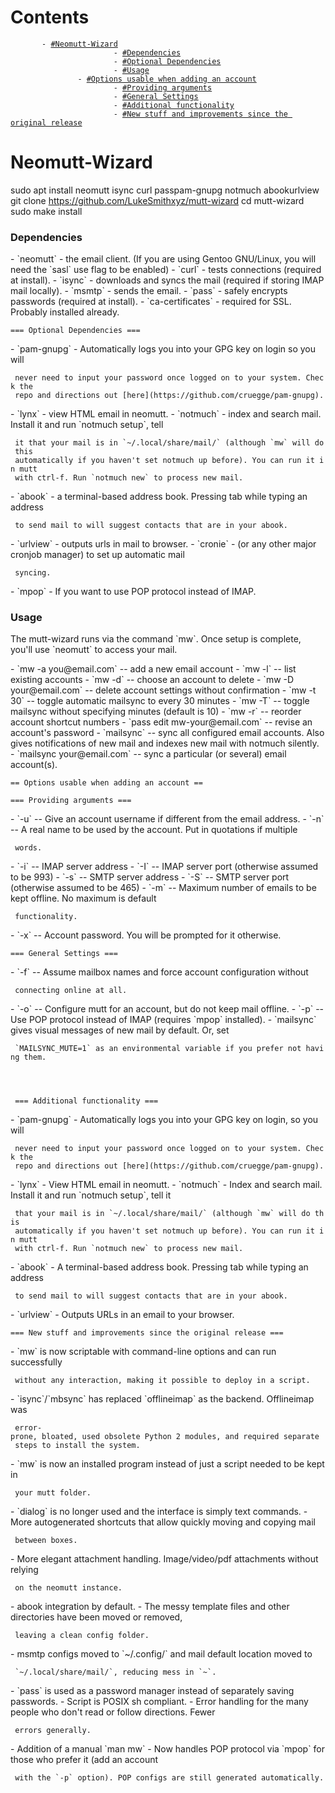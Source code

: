 = Contents =
        - [[#Neomutt-Wizard]]
                        - [[#Dependencies]]
                        - [[#Optional Dependencies]]
                        - [[#Usage]]
                - [[#Options usable when adding an account]]
                        - [[#Providing arguments]]
                        - [[#General Settings]]
                        - [[#Additional functionality]]
                        - [[#New stuff and improvements since the original release]]

=Neomutt-Wizard=



sudo apt install neomutt isync curl passpam-gnupg notmuch abookurlview
git clone https://github.com/LukeSmithxyz/mutt-wizard
cd mutt-wizard
sudo make install


=== Dependencies ===

- `neomutt` - the email client. (If you are using Gentoo GNU/Linux, you will need the `sasl` use flag to be enabled)
- `curl` - tests connections (required at install).
- `isync` - downloads and syncs the mail (required if storing IMAP mail locally).
- `msmtp` - sends the email.
- `pass` - safely encrypts passwords (required at install).
- `ca-certificates` - required for SSL. Probably installed already.


 === Optional Dependencies ===

- `pam-gnupg` - Automatically logs you into your GPG key on login so you will
  never need to input your password once logged on to your system. Check the
  repo and directions out [here](https://github.com/cruegge/pam-gnupg).
- `lynx` - view HTML email in neomutt.
- `notmuch` - index and search mail. Install it and run `notmuch setup`, tell
  it that your mail is in `~/.local/share/mail/` (although `mw` will do this
  automatically if you haven't set notmuch up before). You can run it in mutt
  with <kbd>ctrl-f</kbd>. Run `notmuch new` to process new mail.
- `abook` - a terminal-based address book. Pressing tab while typing an address
  to send mail to will suggest contacts that are in your abook.
- `urlview` - outputs urls in mail to browser.
- `cronie` - (or any other major cronjob manager) to set up automatic mail
  syncing.
- `mpop` - If you want to use POP protocol instead of IMAP.


=== Usage ===

The mutt-wizard runs via the command `mw`. Once setup is complete, you'll use
`neomutt` to access your mail.

- `mw -a you@email.com` -- add a new email account
- `mw -l` -- list existing accounts
- `mw -d` -- choose an account to delete
- `mw -D your@email.com` -- delete account settings without confirmation
- `mw -t 30` -- toggle automatic mailsync to every 30 minutes
- `mw -T` -- toggle mailsync without specifying minutes (default is 10)
- `mw -r` -- reorder account shortcut numbers
- `pass edit mw-your@email.com` -- revise an account's password
- `mailsync` -- sync all configured email accounts. Also gives notifications of new mail and indexes new mail with notmuch silently.
- `mailsync your@email.com` -- sync a particular (or several) email account(s).

 == Options usable when adding an account ==

 === Providing arguments ===

- `-u` -- Give an account username if different from the email address.
- `-n` -- A real name to be used by the account. Put in quotations if multiple
  words.
- `-i` -- IMAP server address
- `-I` -- IMAP server port (otherwise assumed to be 993)
- `-s` -- SMTP server address
- `-S` -- SMTP server port (otherwise assumed to be 465)
- `-m` -- Maximum number of emails to be kept offline. No maximum is default
  functionality.
- `-x` -- Account password. You will be prompted for it otherwise.

 === General Settings ===

- `-f` -- Assume mailbox names and force account configuration without
  connecting online at all.
- `-o` -- Configure mutt for an account, but do not keep mail offline.
- `-p` -- Use POP protocol instead of IMAP (requires `mpop` installed).
- `mailsync` gives visual messages of new mail by default. Or, set
  `MAILSYNC_MUTE=1` as an environmental variable if you prefer not having them.
  
  
  
  
  === Additional functionality ===

- `pam-gnupg` - Automatically logs you into your GPG key on login, so you will
  never need to input your password once logged on to your system. Check the
  repo and directions out [here](https://github.com/cruegge/pam-gnupg).
- `lynx` - View HTML email in neomutt.
- `notmuch` - Index and search mail. Install it and run `notmuch setup`, tell it
  that your mail is in `~/.local/share/mail/` (although `mw` will do this
  automatically if you haven't set notmuch up before). You can run it in mutt
  with <kbd>ctrl-f</kbd>. Run `notmuch new` to process new mail.
- `abook` - A terminal-based address book. Pressing tab while typing an address
  to send mail to will suggest contacts that are in your abook.
- `urlview` - Outputs URLs in an email to your browser.

 === New stuff and improvements since the original release ===

- `mw` is now scriptable with command-line options and can run successfully
  without any interaction, making it possible to deploy in a script.
- `isync`/`mbsync` has replaced `offlineimap` as the backend. Offlineimap was
  error-prone, bloated, used obsolete Python 2 modules, and required separate
  steps to install the system.
- `mw` is now an installed program instead of just a script needed to be kept in
  your mutt folder.
- `dialog` is no longer used and the interface is simply text commands.
- More autogenerated shortcuts that allow quickly moving and copying mail
  between boxes.
- More elegant attachment handling. Image/video/pdf attachments without relying
  on the neomutt instance.
- abook integration by default.
- The messy template files and other directories have been moved or removed,
  leaving a clean config folder.
- msmtp configs moved to `~/.config/` and mail default location moved to
  `~/.local/share/mail/`, reducing mess in `~`.
- `pass` is used as a password manager instead of separately saving passwords.
- Script is POSIX sh compliant.
- Error handling for the many people who don't read or follow directions. Fewer
  errors generally.
- Addition of a manual `man mw`
- Now handles POP protocol via `mpop` for those who prefer it (add an account
  with the `-p` option). POP configs are still generated automatically.

  
